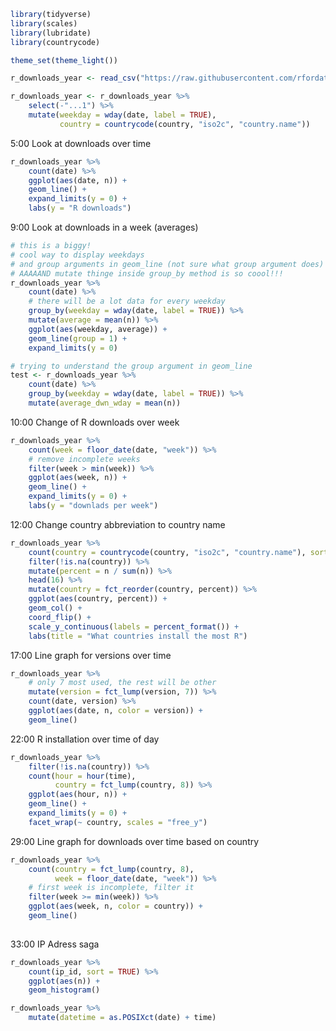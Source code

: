 ```r
library(tidyverse)
library(scales)
library(lubridate)
library(countrycode)

theme_set(theme_light())

r_downloads_year <- read_csv("https://raw.githubusercontent.com/rfordatascience/tidytuesday/master/data/2018/2018-10-30/r_downloads_year.csv")

r_downloads_year <- r_downloads_year %>% 
    select(-"...1") %>% 
    mutate(weekday = wday(date, label = TRUE),
           country = countrycode(country, "iso2c", "country.name"))
```

5:00 Look at downloads over time

```r
r_downloads_year %>% 
    count(date) %>% 
    ggplot(aes(date, n)) +
    geom_line() +
    expand_limits(y = 0) +
    labs(y = "R downloads")
```

9:00 Look at downloads in a week (averages)

```r
# this is a biggy!
# cool way to display weekdays
# and group arguments in geom_line (not sure what group argument does)
# AAAAAND mutate thinge inside group_by method is so coool!!!
r_downloads_year %>% 
    count(date) %>% 
    # there will be a lot data for every weekday
    group_by(weekday = wday(date, label = TRUE)) %>% 
    mutate(average = mean(n)) %>% 
    ggplot(aes(weekday, average)) +
    geom_line(group = 1) +
    expand_limits(y = 0)

# trying to understand the group argument in geom_line
test <- r_downloads_year %>% 
    count(date) %>% 
    group_by(weekday = wday(date, label = TRUE)) %>% 
    mutate(average_dwn_wday = mean(n)) 
```

10:00 Change of R downloads over week

```r
r_downloads_year %>% 
    count(week = floor_date(date, "week")) %>% 
    # remove incomplete weeks
    filter(week > min(week)) %>% 
    ggplot(aes(week, n)) +
    geom_line() +
    expand_limits(y = 0) +
    labs(y = "downlads per week")
```

12:00 Change country abbreviation to country name

```r
r_downloads_year %>% 
    count(country = countrycode(country, "iso2c", "country.name"), sort = TRUE) %>% 
    filter(!is.na(country)) %>% 
    mutate(percent = n / sum(n)) %>% 
    head(16) %>% 
    mutate(country = fct_reorder(country, percent)) %>% 
    ggplot(aes(country, percent)) +
    geom_col() +
    coord_flip() +
    scale_y_continuous(labels = percent_format()) +
    labs(title = "What countries install the most R")
```

17:00 Line graph for versions over time

```r
r_downloads_year %>% 
    # only 7 most used, the rest will be other
    mutate(version = fct_lump(version, 7)) %>% 
    count(date, version) %>% 
    ggplot(aes(date, n, color = version)) +
    geom_line()
```

22:00 R installation over time of day

```r
r_downloads_year %>% 
    filter(!is.na(country)) %>% 
    count(hour = hour(time),
          country = fct_lump(country, 8)) %>% 
    ggplot(aes(hour, n)) +
    geom_line() +
    expand_limits(y = 0) +
    facet_wrap(~ country, scales = "free_y")
```

29:00 Line graph for downloads over time based on country

```r
r_downloads_year %>% 
    count(country = fct_lump(country, 8),
          week = floor_date(date, "week")) %>%
    # first week is incomplete, filter it
    filter(week >= min(week)) %>%
    ggplot(aes(week, n, color = country)) +
    geom_line()
               
```

33:00 IP Adress saga

```r
r_downloads_year %>% 
    count(ip_id, sort = TRUE) %>% 
    ggplot(aes(n)) +
    geom_histogram()

r_downloads_year %>% 
    mutate(datetime = as.POSIXct(date) + time)
```

